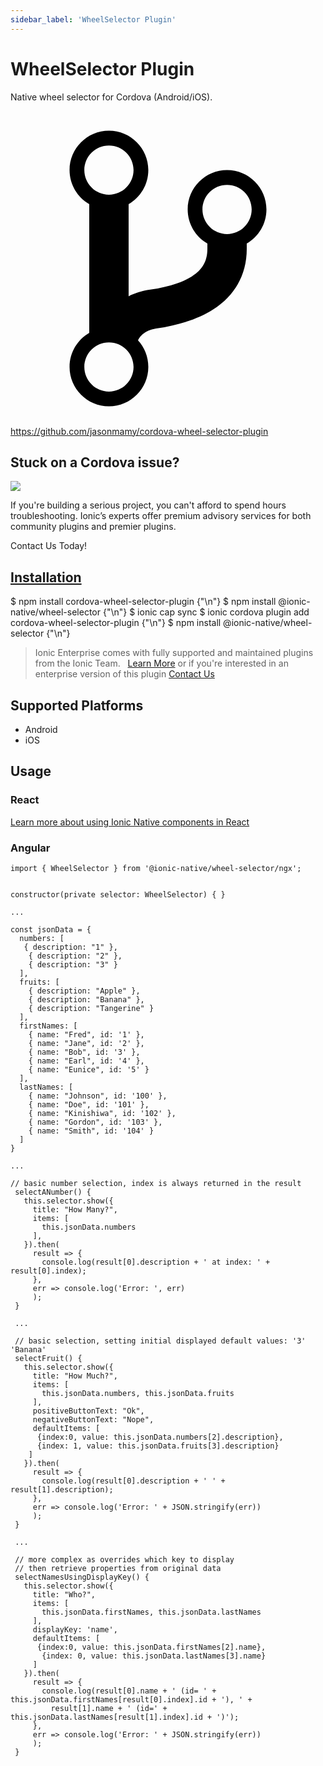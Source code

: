 ```yaml
---
sidebar_label: 'WheelSelector Plugin'
---
```



# WheelSelector Plugin

Native wheel selector for Cordova (Android/iOS).

<p><a href="https://github.com/jasonmamy/cordova-wheel-selector-plugin" target="_blank" rel="noopener" className="git-link">
  <svg viewBox="0 0 512 512"><path d="M416 160c0-35.3-28.7-64-64-64s-64 28.7-64 64c0 23.7 12.9 44.3 32 55.4v8.6c0 19.9-7.8 33.7-25.3 44.9-15.4 9.8-38.1 17.1-67.5 21.5-14 2.1-25.7 6-35.2 10.7V151.4c19.1-11.1 32-31.7 32-55.4 0-35.3-28.7-64-64-64S96 60.7 96 96c0 23.7 12.9 44.3 32 55.4v209.2c-19.1 11.1-32 31.7-32 55.4 0 35.3 28.7 64 64 64s64-28.7 64-64c0-16.6-6.3-31.7-16.7-43.1 1.9-4.9 9.7-16.3 29.4-19.3 38.8-5.8 68.9-15.9 92.3-30.8 36-22.8 55-57 55-98.8v-8.6c19.1-11.1 32-31.7 32-55.4zM160 56c22.1 0 40 17.9 40 40s-17.9 40-40 40-40-17.9-40-40 17.9-40 40-40zm0 400c-22.1 0-40-17.9-40-40s17.9-40 40-40 40 17.9 40 40-17.9 40-40 40zm192-256c-22.1 0-40-17.9-40-40s17.9-40 40-40 40 17.9 40 40-17.9 40-40 40z"></path></svg> https://github.com/jasonmamy/cordova-wheel-selector-plugin
</a></p>

<h2>Stuck on a Cordova issue?</h2>
<DocsCard className="cordova-ee-card" header="Don't waste precious time on plugin issues." href="https://ionicframework.com/sales?product_of_interest=Ionic%20Native">
  <div>
    <img src={require('./_assets/img/native-cordova-bot.png').default} class="cordova-ee-img" />
    <p>If you're building a serious project, you can't afford to spend hours troubleshooting. Ionic’s experts offer premium advisory services for both community plugins and premier plugins.</p>
    <DocsButton className="native-ee-detail">Contact Us Today!</DocsButton>
  </div>
</DocsCard>

<h2 id="installation">
  <a href="#installation">Installation</a>
</h2>
<Tabs groupId="runtime" defaultValue="Capacitor" values={[
  {value: 'Capacitor', label: 'Capacitor'},
  {value: 'Cordova', label: 'Cordova'},
  {value: 'Enterprise', label: 'Enterprise'},
]}>
  <TabItem value="Capacitor">
    <CodeBlock className="language-shell">
      $ npm install cordova-wheel-selector-plugin {"\n"}
      $ npm install @ionic-native/wheel-selector {"\n"}
      $ ionic cap sync
    </CodeBlock>
  </TabItem>
  <TabItem value="Cordova">
    <CodeBlock className="language-shell">
      $ ionic cordova plugin add cordova-wheel-selector-plugin {"\n"}
      $ npm install @ionic-native/wheel-selector {"\n"}
    </CodeBlock>
  </TabItem>
  <TabItem value="Enterprise">
    <blockquote>Ionic Enterprise comes with fully supported and maintained plugins from the Ionic Team. &nbsp;
      <a class="btn" href="https://ionic.io/docs/premier-plugins">Learn More</a> or if you're interested in an enterprise version of this plugin <a class="btn" href="https://ionicframework.com/sales?product_of_interest=Ionic%20Enterprise%20Engine">Contact Us</a></blockquote>
  </TabItem>
</Tabs>

## Supported Platforms

- Android
- iOS

## Usage

### React

[Learn more about using Ionic Native components in React](../native-community.md#react)

### Angular

```
import { WheelSelector } from '@ionic-native/wheel-selector/ngx';


constructor(private selector: WheelSelector) { }

...

const jsonData = {
  numbers: [
   { description: "1" },
    { description: "2" },
    { description: "3" }
  ],
  fruits: [
    { description: "Apple" },
    { description: "Banana" },
    { description: "Tangerine" }
  ],
  firstNames: [
    { name: "Fred", id: '1' },
    { name: "Jane", id: '2' },
    { name: "Bob", id: '3' },
    { name: "Earl", id: '4' },
    { name: "Eunice", id: '5' }
  ],
  lastNames: [
    { name: "Johnson", id: '100' },
    { name: "Doe", id: '101' },
    { name: "Kinishiwa", id: '102' },
    { name: "Gordon", id: '103' },
    { name: "Smith", id: '104' }
  ]
}

...

// basic number selection, index is always returned in the result
 selectANumber() {
   this.selector.show({
     title: "How Many?",
     items: [
       this.jsonData.numbers
     ],
   }).then(
     result => {
       console.log(result[0].description + ' at index: ' + result[0].index);
     },
     err => console.log('Error: ', err)
     );
 }

 ...

 // basic selection, setting initial displayed default values: '3' 'Banana'
 selectFruit() {
   this.selector.show({
     title: "How Much?",
     items: [
       this.jsonData.numbers, this.jsonData.fruits
     ],
     positiveButtonText: "Ok",
     negativeButtonText: "Nope",
     defaultItems: [
 	  {index:0, value: this.jsonData.numbers[2].description},
 	  {index: 1, value: this.jsonData.fruits[3].description}
 	]
   }).then(
     result => {
       console.log(result[0].description + ' ' + result[1].description);
     },
     err => console.log('Error: ' + JSON.stringify(err))
     );
 }

 ...

 // more complex as overrides which key to display
 // then retrieve properties from original data
 selectNamesUsingDisplayKey() {
   this.selector.show({
     title: "Who?",
     items: [
       this.jsonData.firstNames, this.jsonData.lastNames
     ],
     displayKey: 'name',
     defaultItems: [
 	  {index:0, value: this.jsonData.firstNames[2].name},
       {index: 0, value: this.jsonData.lastNames[3].name}
     ]
   }).then(
     result => {
       console.log(result[0].name + ' (id= ' + this.jsonData.firstNames[result[0].index].id + '), ' +
         result[1].name + ' (id=' + this.jsonData.lastNames[result[1].index].id + ')');
     },
     err => console.log('Error: ' + JSON.stringify(err))
     );
 }

```
